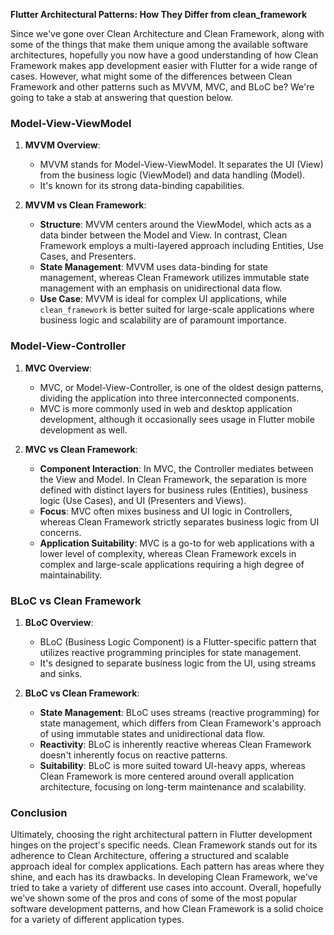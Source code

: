 **Flutter Architectural Patterns: How They Differ from clean_framework**

Since we've gone over Clean Architecture and Clean Framework, along with some of the things that make them unique among the available software architectures, hopefully you now have a good understanding of how Clean Framework makes app development easier with Flutter for a wide range of cases. However, what might some of the differences between Clean Framework and other patterns such as MVVM, MVC, and BLoC be? We're going to take a stab at answering that question below.

### Model-View-ViewModel

1. **MVVM Overview**:
   - MVVM stands for Model-View-ViewModel. It separates the UI (View) from the business logic (ViewModel) and data handling (Model).
   - It's known for its strong data-binding capabilities.

2. **MVVM vs Clean Framework**:
   - **Structure**: MVVM centers around the ViewModel, which acts as a data binder between the Model and View. In contrast, Clean Framework employs a multi-layered approach including Entities, Use Cases, and Presenters.
   - **State Management**: MVVM uses data-binding for state management, whereas Clean Framework utilizes immutable state management with an emphasis on unidirectional data flow.
   - **Use Case**: MVVM is ideal for complex UI applications, while `clean_framework` is better suited for large-scale applications where business logic and scalability are of paramount importance.

### Model-View-Controller

1. **MVC Overview**:
   - MVC, or Model-View-Controller, is one of the oldest design patterns, dividing the application into three interconnected components.
   - MVC is more commonly used in web and desktop application development, although it occasionally sees usage in Flutter mobile development as well.

2. **MVC vs Clean Framework**:
   - **Component Interaction**: In MVC, the Controller mediates between the View and Model. In Clean Framework, the separation is more defined with distinct layers for business rules (Entities), business logic (Use Cases), and UI (Presenters and Views).
   - **Focus**: MVC often mixes business and UI logic in Controllers, whereas Clean Framework strictly separates business logic from UI concerns.
   - **Application Suitability**: MVC is a go-to for web applications with a lower level of complexity, whereas Clean Framework excels in complex and large-scale applications requiring a high degree of maintainability.

### BLoC vs Clean Framework

1. **BLoC Overview**:
   - BLoC (Business Logic Component) is a Flutter-specific pattern that utilizes reactive programming principles for state management.
   - It's designed to separate business logic from the UI, using streams and sinks.

2. **BLoC vs Clean Framework**:
   - **State Management**: BLoC uses streams (reactive programming) for state management, which differs from Clean Framework's approach of using immutable states and unidirectional data flow.
   - **Reactivity**: BLoC is inherently reactive whereas Clean Framework doesn't inherently focus on reactive patterns.
   - **Suitability**: BLoC is more suited toward UI-heavy apps, whereas Clean Framework is more centered around overall application architecture, focusing on long-term maintenance and scalability.

### Conclusion

Ultimately, choosing the right architectural pattern in Flutter development hinges on the project's specific needs. Clean Framework stands out for its adherence to Clean Architecture, offering a structured and scalable approach ideal for complex applications. Each pattern has areas where they shine, and each has its drawbacks. In developing Clean Framework, we've tried to take a variety of different use cases into account. Overall, hopefully we've shown some of the pros and cons of some of the most popular software development patterns, and how Clean Framework is a solid choice for a variety of different application types.